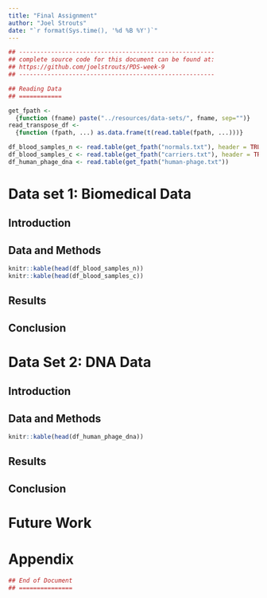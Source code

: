 ```yaml
---
title: "Final Assignment"
author: "Joel Strouts"
date: "`r format(Sys.time(), '%d %B %Y')`"
---
```


```r

## -------------------------------------------------------
## complete source code for this document can be found at:
## https://github.com/joelstrouts/PDS-week-9
## -------------------------------------------------------

## Reading Data
## ============

get_fpath <- 
  {function (fname) paste("../resources/data-sets/", fname, sep="")}
read_transpose_df <-
  {function (fpath, ...) as.data.frame(t(read.table(fpath, ...)))}

df_blood_samples_n <- read.table(get_fpath("normals.txt"), header = TRUE)
df_blood_samples_c <- read.table(get_fpath("carriers.txt"), header = TRUE)
df_human_phage_dna <- read.table(get_fpath("human-phage.txt"))

```

# Data set 1: Biomedical Data
## Introduction
## Data and Methods
```r
knitr::kable(head(df_blood_samples_n))
knitr::kable(head(df_blood_samples_c))
```

## Results
## Conclusion

# Data Set 2: DNA Data
## Introduction
## Data and Methods
```r
knitr::kable(head(df_human_phage_dna))
```

## Results
## Conclusion

# Future Work

\newpage

# Appendix

```r
## End of Document
## ===============
```
